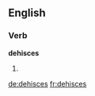 
==English==

===Verb===
'''dehisces'''

# {{en-third-person singular of|dehisce}}

[[de:dehisces]]
[[fr:dehisces]]